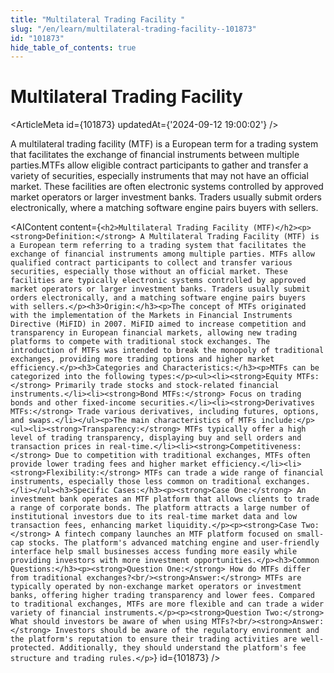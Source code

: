 ```yaml
---
title: "Multilateral Trading Facility "
slug: "/en/learn/multilateral-trading-facility--101873"
id: "101873"
hide_table_of_contents: true
---
```



# Multilateral Trading Facility 

<ArticleMeta id={101873} updatedAt={'2024-09-12 19:00:02'} />
<div className='border-solid border-b border-t-0 my-4 border-[var(--ifm-color-gray-300)]' />

A multilateral trading facility (MTF) is a European term for a trading system that facilitates the exchange of financial instruments between multiple parties.MTFs allow eligible contract participants to gather and transfer a variety of securities, especially instruments that may not have an official market. These facilities are often electronic systems controlled by approved market operators or larger investment banks. Traders usually submit orders electronically, where a matching software engine pairs buyers with sellers.

<AIContent content={`<h2>Multilateral Trading Facility (MTF)</h2><p><strong>Definition:</strong> A Multilateral Trading Facility (MTF) is a European term referring to a trading system that facilitates the exchange of financial instruments among multiple parties. MTFs allow qualified contract participants to collect and transfer various securities, especially those without an official market. These facilities are typically electronic systems controlled by approved market operators or larger investment banks. Traders usually submit orders electronically, and a matching software engine pairs buyers with sellers.</p><h3>Origin:</h3><p>The concept of MTFs originated with the implementation of the Markets in Financial Instruments Directive (MiFID) in 2007. MiFID aimed to increase competition and transparency in European financial markets, allowing new trading platforms to compete with traditional stock exchanges. The introduction of MTFs was intended to break the monopoly of traditional exchanges, providing more trading options and higher market efficiency.</p><h3>Categories and Characteristics:</h3><p>MTFs can be categorized into the following types:</p><ul><li><strong>Equity MTFs:</strong> Primarily trade stocks and stock-related financial instruments.</li><li><strong>Bond MTFs:</strong> Focus on trading bonds and other fixed-income securities.</li><li><strong>Derivatives MTFs:</strong> Trade various derivatives, including futures, options, and swaps.</li></ul><p>The main characteristics of MTFs include:</p><ul><li><strong>Transparency:</strong> MTFs typically offer a high level of trading transparency, displaying buy and sell orders and transaction prices in real-time.</li><li><strong>Competitiveness:</strong> Due to competition with traditional exchanges, MTFs often provide lower trading fees and higher market efficiency.</li><li><strong>Flexibility:</strong> MTFs can trade a wide range of financial instruments, especially those less common on traditional exchanges.</li></ul><h3>Specific Cases:</h3><p><strong>Case One:</strong> An investment bank operates an MTF platform that allows clients to trade a range of corporate bonds. The platform attracts a large number of institutional investors due to its real-time market data and low transaction fees, enhancing market liquidity.</p><p><strong>Case Two:</strong> A fintech company launches an MTF platform focused on small-cap stocks. The platform's advanced matching engine and user-friendly interface help small businesses access funding more easily while providing investors with more investment opportunities.</p><h3>Common Questions:</h3><p><strong>Question One:</strong> How do MTFs differ from traditional exchanges?<br/><strong>Answer:</strong> MTFs are typically operated by non-exchange market operators or investment banks, offering higher trading transparency and lower fees. Compared to traditional exchanges, MTFs are more flexible and can trade a wider variety of financial instruments.</p><p><strong>Question Two:</strong> What should investors be aware of when using MTFs?<br/><strong>Answer:</strong> Investors should be aware of the regulatory environment and the platform's reputation to ensure their trading activities are well-protected. Additionally, they should understand the platform's fee structure and trading rules.</p>`} id={101873} />
